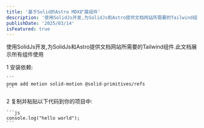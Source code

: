 ```yaml
---
title: '基于Solid的Astro MDX扩展组件'
description: '使用SolidJs开发,为SolidJs和Astro提供文档网站所需要的Tailwind组件.此文档展示所有组件使用'
publishDate: '2025/03/14'
isFeatured: true
---
```


使用SolidJs开发,为SolidJs和Astro提供文档网站所需要的Tailwind组件.此文档展示所有组件使用


<Steps>
  <Step>
    <StepIcon>1</StepIcon>
    <StepTitle>安装依赖:</StepTitle>

    ```
    pnpm add motion solid-motion @solid-primitives/refs
    ```
  </Step>
  <Step>
    <StepIcon>2</StepIcon>
    <StepTitle>复制并粘贴以下代码到你的项目中:</StepTitle>

    ```js
    console.log("hello world");
    ```
  </Step>
</Steps>